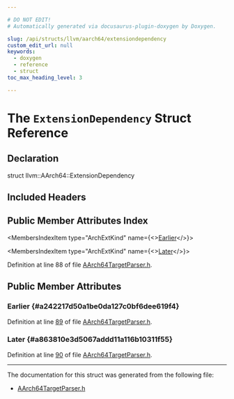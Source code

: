 ```yaml
---

# DO NOT EDIT!
# Automatically generated via docusaurus-plugin-doxygen by Doxygen.

slug: /api/structs/llvm/aarch64/extensiondependency
custom_edit_url: null
keywords:
  - doxygen
  - reference
  - struct
toc_max_heading_level: 3

---
```





# The `ExtensionDependency` Struct Reference

<DoxygenPage pluginConfig={pluginConfig}>



## Declaration

<CodeBlock>struct llvm::AArch64::ExtensionDependency</CodeBlock>

## Included Headers

<IncludesList>
<IncludesListItem
  filePath="llvm/TargetParser/AArch64TargetParser.h"
  permalink="/docs/api/files/include/include/llvm/include/llvm/targetparser/aarch64targetparser-h"
  isLocal="true" />
</IncludesList>

## Public Member Attributes Index

<MembersIndex>

<MembersIndexItem
  type="ArchExtKind"
  name={<><a href="#a242217d50a1be0da127c0bf6dee619f4">Earlier</a></>}>
</MembersIndexItem>

<MembersIndexItem
  type="ArchExtKind"
  name={<><a href="#a863810e3d5067addd11a116b10311f55">Later</a></>}>
</MembersIndexItem>

</MembersIndex>


Definition at line 88 of file <a href="/docs/api/files/include/include/llvm/include/llvm/targetparser/aarch64targetparser-h">AArch64TargetParser.h</a>.

<SectionDefinition>

## Public Member Attributes

### Earlier {#a242217d50a1be0da127c0bf6dee619f4}

<MemberDefinition
  prototype="ArchExtKind llvm::AArch64::ExtensionDependency::Earlier">

Definition at line <a href="/docs/api/files/include/include/llvm/include/llvm/targetparser/aarch64targetparser-h/#l00089">89</a> of file <a href="/docs/api/files/include/include/llvm/include/llvm/targetparser/aarch64targetparser-h">AArch64TargetParser.h</a>.
</MemberDefinition>

### Later {#a863810e3d5067addd11a116b10311f55}

<MemberDefinition
  prototype="ArchExtKind llvm::AArch64::ExtensionDependency::Later">

Definition at line <a href="/docs/api/files/include/include/llvm/include/llvm/targetparser/aarch64targetparser-h/#l00090">90</a> of file <a href="/docs/api/files/include/include/llvm/include/llvm/targetparser/aarch64targetparser-h">AArch64TargetParser.h</a>.
</MemberDefinition>

</SectionDefinition>

<hr/>

The documentation for this struct was generated from the following file:

<ul>
<li><a href="/docs/api/files/include/include/llvm/include/llvm/targetparser/aarch64targetparser-h">AArch64TargetParser.h</a></li>
</ul>

</DoxygenPage>
